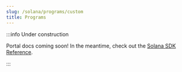 ```yaml
---
slug: /solana/programs/custom
title: Programs
---
```


:::info Under construction

Portal docs coming soon! In the meantime, check out the [Solana SDK Reference](/solana).

:::
